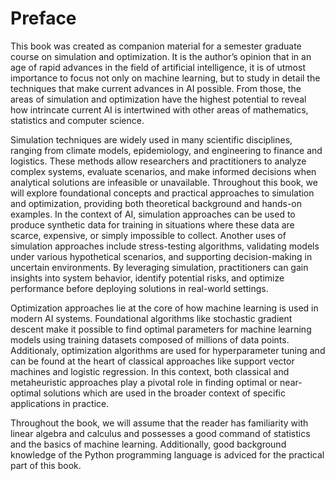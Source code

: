 # Preface {.unnumbered}

This book was created as companion material for a semester graduate course on simulation and optimization. It is the author's 
opinion that in an age of rapid advances in the field of artificial intelligence, it is of utmost importance to focus not only on
machine learning, but to study in detail the techniques that make current advances in AI possible. From those, the areas of
simulation and optimization have the highest potential to reveal how intrincate current AI is intertwined with other
areas of mathematics, statistics and computer science. 

Simulation techniques are widely used in many scientific disciplines, ranging from climate models, epidemiology, and engineering to finance and logistics. These methods 
allow researchers and practitioners to analyze complex systems, evaluate scenarios, and make informed decisions when analytical solutions are infeasible or unavailable. 
Throughout this book, we will explore foundational concepts and practical approaches to simulation and optimization, providing both theoretical background and hands-on examples.
In the context of AI, simulation approaches can be used to produce synthetic data for training in situations where these data are scarce, expensive, or simply impossible
to collect. Another uses of simulation approaches include stress-testing algorithms, validating models under various hypothetical scenarios, and supporting decision-making 
in uncertain environments. By leveraging simulation, practitioners can gain insights into system behavior, identify potential risks, and optimize performance before 
deploying solutions in real-world settings.

Optimization approaches lie at the core of how machine learning is used in modern AI systems. Foundational algorithms like stochastic gradient descent make it possible to 
find optimal parameters for machine learning models using training datasets composed of millions of data points. Additionaly, optimization
algorithms are used for hyperparameter tuning and can be found at the heart of classical approaches like support vector machines and logistic regression. In this context, both 
classical and metaheuristic approaches play a pivotal role in finding optimal or near-optimal solutions which are used in the broader context of specific applications
in practice.

Throughout the book, we will assume that the reader has familiarity with linear algebra and calculus and possesses a good command of statistics and the basics 
of machine learning. Additionally, good background knowledge of the Python programming language is adviced for the practical part of this book.